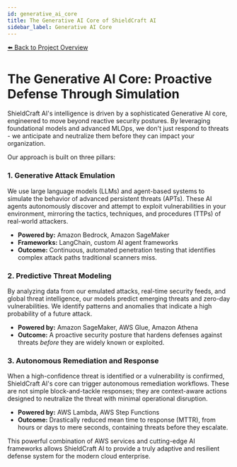 ```yaml
---
id: generative_ai_core
title: The Generative AI Core of ShieldCraft AI
sidebar_label: Generative AI Core
---
```


[⬅️ Back to Project Overview](/)

# The Generative AI Core: Proactive Defense Through Simulation

ShieldCraft AI's intelligence is driven by a sophisticated Generative AI core, engineered to move beyond reactive security postures. By leveraging foundational models and advanced MLOps, we don't just respond to threats - we anticipate and neutralize them before they can impact your organization.

Our approach is built on three pillars:

### 1. Generative Attack Emulation
We use large language models (LLMs) and agent-based systems to simulate the behavior of advanced persistent threats (APTs). These AI agents autonomously discover and attempt to exploit vulnerabilities in your environment, mirroring the tactics, techniques, and procedures (TTPs) of real-world attackers.
- **Powered by:** Amazon Bedrock, Amazon SageMaker
- **Frameworks:** LangChain, custom AI agent frameworks
- **Outcome:** Continuous, automated penetration testing that identifies complex attack paths traditional scanners miss.

### 2. Predictive Threat Modeling
By analyzing data from our emulated attacks, real-time security feeds, and global threat intelligence, our models predict emerging threats and zero-day vulnerabilities. We identify patterns and anomalies that indicate a high probability of a future attack.
- **Powered by:** Amazon SageMaker, AWS Glue, Amazon Athena
- **Outcome:** A proactive security posture that hardens defenses against threats *before* they are widely known or exploited.

### 3. Autonomous Remediation and Response
When a high-confidence threat is identified or a vulnerability is confirmed, ShieldCraft AI's core can trigger autonomous remediation workflows. These are not simple block-and-tackle responses; they are context-aware actions designed to neutralize the threat with minimal operational disruption.
- **Powered by:** AWS Lambda, AWS Step Functions
- **Outcome:** Drastically reduced mean time to response (MTTR), from hours or days to mere seconds, containing threats before they escalate.

This powerful combination of AWS services and cutting-edge AI frameworks allows ShieldCraft AI to provide a truly adaptive and resilient defense system for the modern cloud enterprise.
